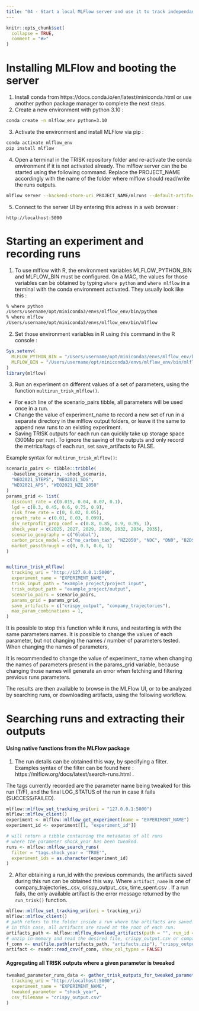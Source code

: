 ```yaml
---
title: "04 - Start a local MLFlow server and use it to track independant TRISK runs"
---
```


```r
knitr::opts_chunk$set(
  collapse = TRUE,
  comment = "#>"
)
```

# Installing MLFlow and booting the server

1. Install conda from https://docs.conda.io/en/latest/miniconda.html or use another python package manager to complete the next steps.
2. Create a new environment with python 3.10 : 

```bash
conda create -n mlflow_env python=3.10
```

3. Activate the environment and install MLFlow via pip :

```bash
conda activate mlflow_env
pip install mlflow
```

4. Open a terminal in the TRISK repository folder and re-activate the conda environment if it is not activated already. The mlflow server can the be started using the following command. Replace the PROJECT_NAME accordingly with the name of the folder where mlflow should read/write the runs outputs.
```bash
mlflow server --backend-store-uri PROJECT_NAME/mlruns --default-artifact-root PROJECT_NAME/mlartifacts --host 127.0.0.1 --port 5000 --serve-artifacts
```

5. Connect to the server UI by entering this adress in a web browser : 

```
http://localhost:5000
```

# Starting an experiment and recording runs

1. To use mlflow with R, the environment variables MLFLOW_PYTHON_BIN and MLFLOW_BIN must be configured. On a MAC, the values for those variables can be obtained by typing `where python` and `where mlflow` in a terminal with the conda environment activated. They usually look like this : 

```bash
% where python
/Users/username/opt/miniconda3/envs/mlflow_env/bin/python
% where mlflow
/Users/username/opt/miniconda3/envs/mlflow_env/bin/mlflow
```

2. Set those environment variables in R using this command in the R console :

```r
Sys.setenv(
  MLFLOW_PYTHON_BIN = "/Users/username/opt/miniconda3/envs/mlflow_env/bin/python",
  MLFLOW_BIN = "/Users/username/opt/miniconda3/envs/mlflow_env/bin/mlflow"
)
library(mlflow)
```


3. Run an experiment on different values of a set of parameters, using the function `multirun_trisk_mlflow()`. 
- For each line of the scenario_pairs tibble, all parameters will be used once in a run. 
- Change the value of experiment_name to record a new set of run in a separate directory in the mlflow output folders, or leave it the same to append new runs to an existing experiment.
- Saving TRISK outputs for each run can quickly take up storage space (300Mo per run). To ignore the saving of the outputs and only record the metrics/tags of each run, set save_artifacts to FALSE.

Example syntax for `multirun_trisk_mlflow()`:
```r
scenario_pairs <- tibble::tribble(
  ~baseline_scenario, ~shock_scenario,
  "WEO2021_STEPS", "WEO2021_SDS",
  "WEO2021_APS", "WEO2021_NZE_2050"
)
params_grid <- list(
  discount_rate = c(0.015, 0.04, 0.07, 0.1),
  lgd = c(0.3, 0.45, 0.6, 0.75, 0.9),
  risk_free_rate = c(0, 0.02, 0.05),
  growth_rate = c(0.01, 0.03, 0.099),
  div_netprofit_prop_coef = c(0.8, 0.85, 0.9, 0.95, 1),
  shock_year = c(2025, 2027, 2029, 2030, 2032, 2034, 2035),
  scenario_geography = c("Global"),
  carbon_price_model = c("no_carbon_tax", "NZ2050", "NDC", "DN0", "B2DS"),
  market_passthrough = c(0, 0.3, 0.6, 1)
)


multirun_trisk_mlflow(
  tracking_uri = "http://127.0.0.1:5000",
  experiment_name = "EXPERIMENT_NAME",
  trisk_input_path = "example_project/project_input",
  trisk_output_path = "example_project/output",
  scenario_pairs = scenario_pairs,
  params_grid = params_grid,
  save_artifacts = c("crispy_output", "company_trajectories"),
  max_param_combinations = 1,
)
```

It is possible to stop this function while it runs, and restarting is with the same parameters names. It is possible to change the values of each parameter, but not changing the names / number of parameters tested. When changing the names of parameters, 

It is recommended to change the value of experiment_name when changing the names of parameters present in the params_grid variable, because changing those names will generate an error when fetching and filtering previous runs parameters.

The results are then available to browse in the MLFlow UI, or to be analyzed by searching
runs, or downloading artifacts, using the following workflow.

# Searching runs and extracting their outputs

#### Using native functions from the MLFlow package

1. The run details can be obtained this way, by specifying a filter. Examples syntax of the filter can be found here : https://mlflow.org/docs/latest/search-runs.html .

The tags currently recorded are the parameter name being tweaked for this run (T/F), and the final LOG_STATUS of the run in case it fails (SUCCESS/FAILED).

```r
mlflow::mlflow_set_tracking_uri(uri = "127.0.0.1:5000")
mlflow::mlflow_client()
experiment <- mlflow::mlflow_get_experiment(name = "EXPERIMENT_NAME")
experiment_id <- experiment[[1, "experiment_id"]]

# will return a tibble containing the metadatas of all runs
# where the parameter shock_year has been tweaked.
runs <- mlflow::mlflow_search_runs(
  filter = "tags.shock_year = 'TRUE'",
  experiment_ids = as.character(experiment_id)
)
```

2. After obtaining a run_id with the previous commands, the artifacts saved during this run can be obtained this way. Where `artifact_name` is one of company_trajectories_.csv, crispy_output_.csv, time_spent.csv . If a run fails, the only available artifact is the error message returned by the `run_trisk()` function.

```r
mlflow::mlflow_set_tracking_uri(uri = tracking_uri)
mlflow::mlflow_client()
# path refers to the folder inside a run where the artifacts are saved.
# in this case, all artifacts are saved at the root of each run.
artifacts_path <- mlflow::mlflow_download_artifacts(path = "", run_id = run_id)
# unzip in-memory and read the desired file, crispy_output.csv or company_trajectories.csv
f_conn <- unz(file.path(artifacts_path, "artifacts.zip"), "crispy_output.csv")
artifact <- readr::read_csv(f_conn, show_col_types = FALSE)
```

#### Aggregating all TRISK outputs where a given parameter is tweaked

```r
tweaked_parameter_runs_data <- gather_trisk_outputs_for_tweaked_parameter(
  tracking_uri = "http://localhost:5000",
  experiment_name = "EXPERIMENT_NAME",
  tweaked_parameter = "shock_year",
  csv_filename = "crispy_output.csv"
)
```
